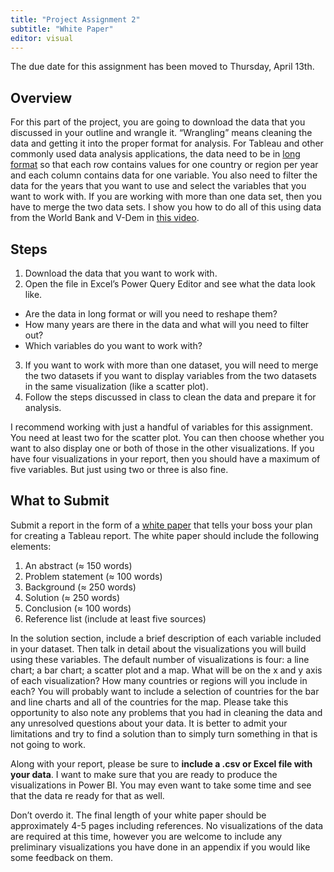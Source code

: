 ```yaml
---
title: "Project Assignment 2"
subtitle: "White Paper"
editor: visual
---
```


::: callout-important
The due date for this assignment has been moved to Thursday, April 13th.
:::

## Overview

For this part of the project, you are going to download the data that
you discussed in your outline and wrangle it. "Wrangling" means cleaning
the data and getting it into the proper format for analysis. For Tableau
and other commonly used data analysis applications, the data need to be
in [long format](https://stefvanbuuren.name/fimd/sec-longandwide.html)
so that each row contains values for one country or region per year and
each column contains data for one variable. You also need to filter the
data for the years that you want to use and select the variables that
you want to work with. If you are working with more than one data set,
then you have to merge the two data sets. I show you how to do all of
this using data from the World Bank and V-Dem in [this
video](https://www.youtube.com/watch?v=yqAYuAf6zEc&t=175s).

## Steps

1.  Download the data that you want to work with.
2.  Open the file in Excel's Power Query Editor and see what the data
    look like.

-   Are the data in long format or will you need to reshape them?
-   How many years are there in the data and what will you need to
    filter out?
-   Which variables do you want to work with?

3.  If you want to work with more than one dataset, you will need to
    merge the two datasets if you want to display variables from the two
    datasets in the same visualization (like a scatter plot).
4.  Follow the steps discussed in class to clean the data and prepare it
    for analysis.

::: callout-note
I recommend working with just a handful of variables for this
assignment. You need at least two for the scatter plot. You can then
choose whether you want to also display one or both of those in the
other visualizations. If you have four visualizations in your report,
then you should have a maximum of five variables. But just using two or
three is also fine.
:::

## What to Submit

Submit a report in the form of a [white
paper](https://www.instructionalsolutions.com/blog/how-to-write-white-paper)
that tells your boss your plan for creating a Tableau report. The white
paper should include the following elements:

1.  An abstract ($\approx$ 150 words)
2.  Problem statement ($\approx$ 100 words)
3.  Background ($\approx$ 250 words)
4.  Solution ($\approx$ 250 words)
5.  Conclusion ($\approx$ 100 words)
6.  Reference list (include at least five sources)

In the solution section, include a brief description of each variable
included in your dataset. Then talk in detail about the visualizations
you will build using these variables. The default number of
visualizations is four: a line chart; a bar chart; a scatter plot and a
map. What will be on the x and y axis of each visualization? How many
countries or regions will you include in each? You will probably want to
include a selection of countries for the bar and line charts and all of
the countries for the map. Please take this opportunity to also note any
problems that you had in cleaning the data and any unresolved questions
about your data. It is better to admit your limitations and try to find
a solution than to simply turn something in that is not going to work.

Along with your report, please be sure to **include a .csv or Excel file
with your data**. I want to make sure that you are ready to produce the
visualizations in Power BI. You may even want to take some time and see
that the data re ready for that as well.

Don't overdo it. The final length of your white paper should be
approximately 4-5 pages including references. No visualizations of the
data are required at this time, however you are welcome to include any
preliminary visualizations you have done in an appendix if you would
like some feedback on them.
